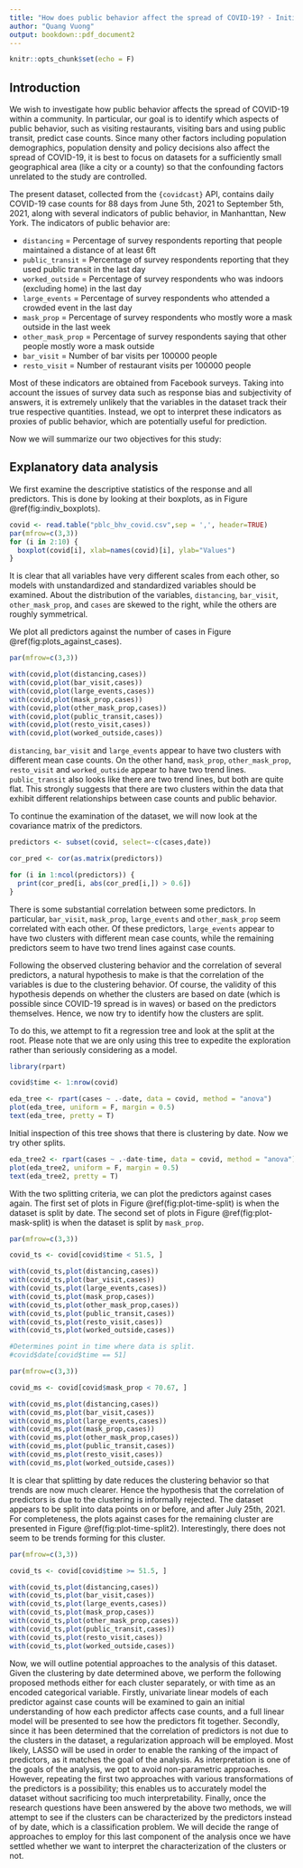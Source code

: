 ```yaml
---
title: "How does public behavior affect the spread of COVID-19? - Initial report"
author: "Quang Vuong"
output: bookdown::pdf_document2
---
```


```r
knitr::opts_chunk$set(echo = F)
```

## Introduction

We wish to investigate how public behavior affects the spread of COVID-19 within a community. In particular, our goal is to identify which aspects of public behavior, such as visiting restaurants, visiting bars and using public transit, predict case counts. Since many other factors including population demographics, population density and policy decisions also affect the spread of COVID-19, it is best to focus on datasets for a sufficiently small geographical area (like a city or a county) so that the confounding factors unrelated to the study are controlled.

The present dataset, collected from the `{covidcast}` API, contains daily COVID-19 case counts for 88 days from June 5th, 2021 to September 5th, 2021, along with several indicators of public behavior, in Manhanttan, New York. The indicators of public behavior are:

- `distancing` = Percentage of survey respondents reporting that people maintained a distance of at least 6ft
- `public_transit` = Percentage of survey respondents reporting that they used public transit in the last day
- `worked_outside` = Percentage of survey respondents who was indoors (excluding home) in the last day
- `large_events` = Percentage of survey respondents who attended a crowded event in the last day
- `mask_prop` = Percentage of survey respondents who mostly wore a mask outside in the last week
- `other_mask_prop` = Percentage of survey respondents saying that other people mostly wore a mask outside
- `bar_visit` = Number of bar visits per 100000 people
- `resto_visit` = Number of restaurant visits per 100000 people

Most of these indicators are obtained from Facebook surveys. Taking into account the issues of survey data such as response bias and subjectivity of answers, it is extremely unlikely that the variables in the dataset track their true respective quantities. Instead, we opt to interpret these indicators as proxies of public behavior, which are potentially useful for prediction.

Now we will summarize our two objectives for this study:
\begin{enumerate}
\item Identify which of the above indicators are important in predicting COVID-19 case counts.
\item Identify a model which can be used to predict future COVID-19 case counts.
\end{enumerate}

## Explanatory data analysis

We first examine the descriptive statistics of the response and all predictors. This is done by looking at their boxplots, as in Figure \@ref(fig:indiv_boxplots).

```r
covid <- read.table("pblc_bhv_covid.csv",sep = ',', header=TRUE)
par(mfrow=c(3,3))
for (i in 2:10) {
  boxplot(covid[i], xlab=names(covid)[i], ylab="Values")
}
```
It is clear that all variables have very different scales from each other, so models with unstandardized and standardized variables should be examined. About the distribution of the variables, `distancing`, `bar_visit`, `other_mask_prop`, and `cases` are skewed to the right, while the others are roughly symmetrical.

We plot all predictors against the number of cases in Figure \@ref(fig:plots_against_cases).

```r

par(mfrow=c(3,3))

with(covid,plot(distancing,cases))
with(covid,plot(bar_visit,cases))
with(covid,plot(large_events,cases))
with(covid,plot(mask_prop,cases))
with(covid,plot(other_mask_prop,cases))
with(covid,plot(public_transit,cases))
with(covid,plot(resto_visit,cases))
with(covid,plot(worked_outside,cases))
```

`distancing`, `bar_visit` and `large_events` appear to have two clusters with different mean case counts. On the other hand, `mask_prop`, `other_mask_prop`, `resto_visit` and `worked_outside` appear to have two trend lines. `public_transit` also looks like there are two trend lines, but both are quite flat. This strongly suggests that there are two clusters within the data that exhibit different relationships between case counts and public behavior.

To continue the examination of the dataset, we will now look at the covariance matrix of the predictors.

```r
predictors <- subset(covid, select=-c(cases,date))

cor_pred <- cor(as.matrix(predictors))

for (i in 1:ncol(predictors)) {
  print(cor_pred[i, abs(cor_pred[i,]) > 0.6])
}
```

There is some substantial correlation between some predictors. In particular, `bar_visit`, `mask_prop`, `large_events` and `other_mask_prop` seem correlated with each other. Of these predictors, `large_events` appear to have two clusters with different mean case counts, while the remaining predictors seem to have two trend lines against case counts.

Following the observed clustering behavior and the correlation of several predictors, a natural hypothesis to make is that the correlation of the variables is due to the clustering behavior. Of course, the validity of this hypothesis depends on whether the clusters are based on date (which is possible since COVID-19 spread is in waves) or based on the predictors themselves. Hence, we now try to identify how the clusters are split.

To do this, we attempt to fit a regression tree and look at the split at the root. Please note that we are only using this tree to expedite the exploration rather than seriously considering as a model.

```r
library(rpart)

covid$time <- 1:nrow(covid)

eda_tree <- rpart(cases ~ .-date, data = covid, method = "anova")
plot(eda_tree, uniform = F, margin = 0.5)
text(eda_tree, pretty = T)
```

Initial inspection of this tree shows that there is clustering by date. Now we try other splits.

```r
eda_tree2 <- rpart(cases ~ .-date-time, data = covid, method = "anova")
plot(eda_tree2, uniform = F, margin = 0.5)
text(eda_tree2, pretty = T)
```

With the two splitting criteria, we can plot the predictors against cases again. The first set of plots in Figure \@ref(fig:plot-time-split) is when the dataset is split by date. The second set of plots in Figure \@ref(fig:plot-mask-split) is when the dataset is split by `mask_prop`.

```r
par(mfrow=c(3,3))

covid_ts <- covid[covid$time < 51.5, ]

with(covid_ts,plot(distancing,cases))
with(covid_ts,plot(bar_visit,cases))
with(covid_ts,plot(large_events,cases))
with(covid_ts,plot(mask_prop,cases))
with(covid_ts,plot(other_mask_prop,cases))
with(covid_ts,plot(public_transit,cases))
with(covid_ts,plot(resto_visit,cases))
with(covid_ts,plot(worked_outside,cases))

#Determines point in time where data is split.
#covid$date[covid$time == 51]
```


```r
par(mfrow=c(3,3))

covid_ms <- covid[covid$mask_prop < 70.67, ]

with(covid_ms,plot(distancing,cases))
with(covid_ms,plot(bar_visit,cases))
with(covid_ms,plot(large_events,cases))
with(covid_ms,plot(mask_prop,cases))
with(covid_ms,plot(other_mask_prop,cases))
with(covid_ms,plot(public_transit,cases))
with(covid_ms,plot(resto_visit,cases))
with(covid_ms,plot(worked_outside,cases))
```

It is clear that splitting by date reduces the clustering behavior so that trends are now much clearer. Hence the hypothesis that the correlation of predictors is due to the clustering is informally rejected. The dataset appears to be split into data points on or before, and after July 25th, 2021. For completeness, the plots against cases for the remaining cluster are presented in Figure \@ref(fig:plot-time-split2). Interestingly, there does not seem to be trends forming for this cluster.

```r
par(mfrow=c(3,3))

covid_ts <- covid[covid$time >= 51.5, ]

with(covid_ts,plot(distancing,cases))
with(covid_ts,plot(bar_visit,cases))
with(covid_ts,plot(large_events,cases))
with(covid_ts,plot(mask_prop,cases))
with(covid_ts,plot(other_mask_prop,cases))
with(covid_ts,plot(public_transit,cases))
with(covid_ts,plot(resto_visit,cases))
with(covid_ts,plot(worked_outside,cases))
```

Now, we will outline potential approaches to the analysis of this dataset. Given the clustering by date determined above, we perform the following proposed methods either for each cluster separately, or with time as an encoded categorical variable. Firstly, univariate linear models of each predictor against case counts will be examined to gain an initial understanding of how each predictor affects case counts, and a full linear model will be presented to see how the predictors fit together. Secondly, since it has been determined that the correlation of predictors is not due to the clusters in the dataset, a regularization approach will be employed. Most likely, LASSO will be used in order to enable the ranking of the impact of predictors, as it matches the goal of the analysis. As interpretation is one of the goals of the analysis, we opt to avoid non-parametric approaches. However, repeating the first two approaches with various transformations of the predictors is a possibility; this enables us to accurately model the dataset without sacrificing too much interpretability. Finally, once the research questions have been answered by the above two methods, we will attempt to see if the clusters can be characterized by the predictors instead of by date, which is a classification problem. We will decide the range of approaches to employ for this last component of the analysis once we have settled whether we want to interpret the characterization of the clusters or not.